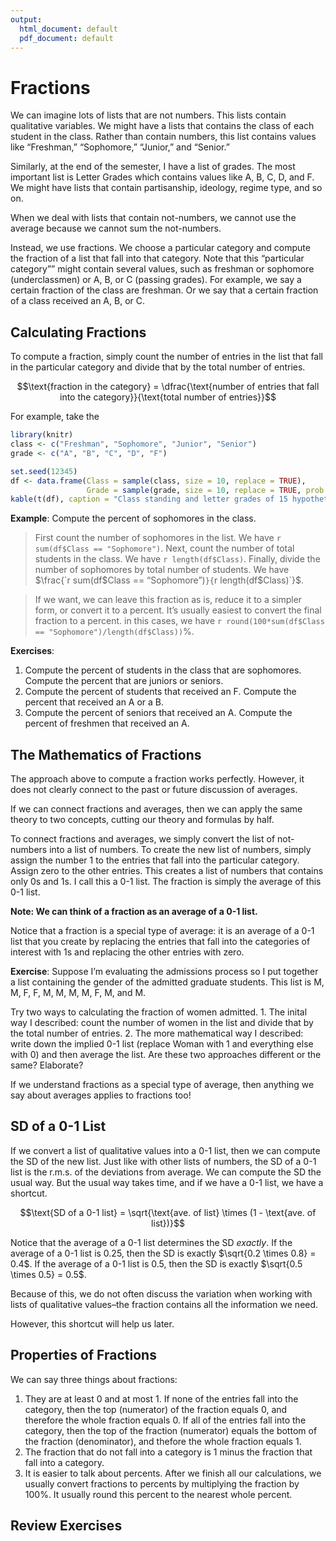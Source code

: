 ```yaml
---
output:
  html_document: default
  pdf_document: default
---
```


# Fractions

We can imagine lots of lists that are not numbers. This lists contain qualitative variables. We might have a lists that contains the class of each student in the class. Rather than contain numbers, this list contains values like "Freshman," "Sophomore," "Junior," and "Senior." 

Similarly, at the end of the semester, I have a list of grades. The most important list is Letter Grades which contains values like A, B, C, D, and F. We might have lists that contain partisanship, ideology, regime type, and so on. 

When we deal with lists that contain not-numbers, we cannot use the average because we cannot sum the not-numbers. 

Instead, we use fractions. We choose a particular category and compute the fraction of a list that fall into that category. Note that this "particular category"" might contain several values, such as freshman or sophomore (underclassmen) or A, B, or C (passing grades). For example, we say a certain fraction of the class are freshman. Or we say that a certain fraction of a class received an A, B, or C.

## Calculating Fractions

To compute a fraction, simply count the number of entries in the list that fall in the particular category and divide that by the total number of entries.

$$\text{fraction in the category} = \dfrac{\text{number of entries that fall into the category}}{\text{total number of entries}}$$

For example, take the 

```r
library(knitr)
class <- c("Freshman", "Sophomore", "Junior", "Senior")
grade <- c("A", "B", "C", "D", "F")

set.seed(12345)
df <- data.frame(Class = sample(class, size = 10, replace = TRUE), 
                 Grade = sample(grade, size = 10, replace = TRUE, prob = c(1, 2, 3, 1, 1)))
kable(t(df), caption = "Class standing and letter grades of 15 hypothetical students.")
```

**Example**: Compute the percent of sophomores in the class. 

> First count the number of sophomores in the list. We have `r sum(df$Class == "Sophomore")`. Next, count the number of total students in the class. We have `r length(df$Class)`. Finally, divide the number of sophomores by total number of students. We have $\frac{`r sum(df$Class == "Sophomore")`}{`r length(df$Class)`}$.

> If we want, we can leave this fraction as is, reduce it to a simpler form, or convert it to a percent. It's usually easiest to convert the final fraction to a percent. in this cases, we have `r round(100*sum(df$Class == "Sophomore")/length(df$Class))`%.

**Exercises**: 

1. Compute the percent of students in the class that are sophomores. Compute the percent that are juniors or seniors.
1. Compute the percent of students that received an F. Compute the percent that received an A or a B.
1. Compute the percent of seniors that received an A. Compute the percent of freshmen that received an A.

## The Mathematics of Fractions

The approach above to compute a fraction works perfectly. However, it does not clearly connect to the past or future discussion of averages. 

If we can connect fractions and averages, then we can apply the same theory to two concepts, cutting our theory and formulas by half.

To connect fractions and averages, we simply convert the list of not-numbers into a list of numbers. To create the new list of numbers, simply assign the number 1 to the entries that fall into the particular category. Assign zero to the other entries. This creates a list of numbers that contains only 0s and 1s. I call this a 0-1 list. The fraction is simply the average of this 0-1 list. 

**Note: We can think of a fraction as an average of a 0-1 list.**

Notice that a fraction is a special type of average: it is an average of a 0-1 list that you create by replacing the entries that fall into the categories of interest with 1s and replacing the other entries with zero. 

**Exercise**: Suppose I’m evaluating the admissions process so I put together a list containing the gender of the admitted graduate students. This list is M, M, F, F, M, M, M, M, F, M, and M.

Try two ways to calculating the fraction of women admitted. 
1. The inital way I described: count the number of women in the list and divide that by the total number of entries.
2. The more mathematical way I described: write down the implied 0-1 list (replace Woman with 1 and everything else with 0) and then average the list. 
Are these two approaches different or the same? Elaborate?

If we understand fractions as a special type of average, then anything we say about averages applies to fractions too!

## SD of a 0-1 List

If we convert a list of qualitative values into a 0-1 list, then we can compute the SD of the new list. Just like with other lists of numbers, the SD of a 0-1 list is the r.m.s. of the deviations from average. We can compute the SD the usual way. But the usual way takes time, and if we have a 0-1 list, we have a shortcut.

$$\text{SD of a 0-1 list} = \sqrt{\text{ave. of list} \times (1 - \text{ave. of list})}$$

Notice that the average of a 0-1 list determines the SD *exactly*. If the average of a 0-1 list is 0.25, then the SD is exactly $\sqrt{0.2 \times 0.8} = 0.4$. If the average of a 0-1 list is 0.5, then the SD is exactly $\sqrt{0.5 \times 0.5} = 0.5$. 

Because of this, we do not often discuss the variation when working with lists of qualitative values--the fraction contains all the information we need.

However, this shortcut will help us later. 

## Properties of Fractions

We can say three things about fractions: 

1. They are at least 0 and at most 1. If none of the entries fall into the category, then the top (numerator) of the fraction equals 0, and therefore the whole fraction equals 0. If all of the entries fall into the category, then the top of the fraction (numerator) equals the bottom of the fraction (denominator), and thefore the whole fraction equals 1.
2. The fraction that do not fall into a category is 1 minus the fraction that fall into a category. 
3. It is easier to talk about percents. After we finish all our calculations, we usually convert fractions to percents by multiplying the fraction by 100%. It usually round this percent to the nearest whole percent.

## Review Exercises